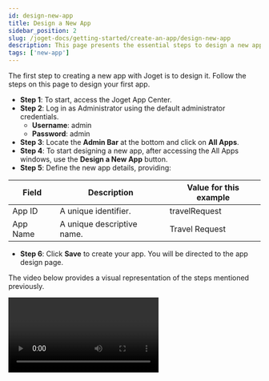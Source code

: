 ```yaml
---
id: design-new-app
title: Design a New App
sidebar_position: 2
slug: /joget-docs/getting-started/create-an-app/design-new-app
description: This page presents the essential steps to design a new app.
tags: ['new-app']
---
```



The first step to creating a new app with Joget is to design it. Follow the steps on this page to design your first app.

- **Step 1**: To start, access the Joget App Center.
- **Step 2**: Log in as Administrator using the default administrator credentials.
  - **Username**: admin
  - **Password**: admin
- **Step 3**: Locate the **Admin Bar** at the bottom and click on **All Apps**.
- **Step 4**: To start designing a new app, after accessing the All Apps windows, use the **Design a New App** button.
- **Step 5**: Define the new app details, providing:

<table>
  <thead>
    <tr>
      <th>Field</th>
      <th>Description</th>
      <th>Value for this example</th>
    </tr>
  </thead>
  <tbody>
    <tr>
      <td>App ID</td>
      <td>A unique identifier.</td>
      <td>travelRequest</td>
    </tr>
    <tr>
      <td>App Name </td>
      <td>A unique descriptive name.</td>
      <td>Travel Request</td>
    </tr>
  </tbody>
</table>

- **Step 6**: Click **Save** to create your app. You will be directed to the app design page.

The video below provides a visual representation of the steps mentioned previously.

<Video url="https://www.youtube.com/embed/jQ-t-MnZ8EA?si=jcoTmJxNYoDolCON" />

Congratulations on designing a new app. Your next step is to [design a new form](./design-a-form).
